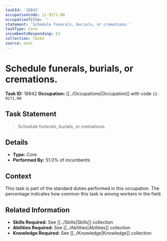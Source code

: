 ```yaml
---
taskId: '18842'
occupationCode: 11-9171.00
occupationTitle: ''
statement: 'Schedule funerals, burials, or cremations.'
taskType: Core
incumbentsResponding: 51
collection: Tasks
source: onet
---
```

# Schedule funerals, burials, or cremations.

**Task ID:** 18842
**Occupation:** [[../Occupations|Occupation]] with code `11-9171.00`

## Task Statement

> Schedule funerals, burials, or cremations.

## Details

- **Type:** Core
- **Performed By:** 51.0% of incumbents

## Context

This task is part of the standard duties performed in this occupation. The percentage indicates how common this task is among workers in the field.

## Related Information

- **Skills Required:** See [[../Skills|Skills]] collection
- **Abilities Required:** See [[../Abilities|Abilities]] collection
- **Knowledge Required:** See [[../Knowledge|Knowledge]] collection
